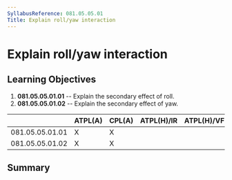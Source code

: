 ```yaml
---
SyllabusReference: 081.05.05.01
Title: Explain roll/yaw interaction
---
```


# Explain roll/yaw interaction

## Learning Objectives

1.  **081.05.05.01.01** -- Explain the secondary effect of roll.
2.  **081.05.05.01.02** -- Explain the secondary effect of yaw.

|                 | ATPL(A) | CPL(A) | ATPL(H)/IR | ATPL(H)/VFR | CPL(H) | IR  | CBIR(A) |
| --------------- | ------- | ------ | ---------- | ----------- | ------ | --- | ------- |
| 081.05.05.01.01 | X       | X      |            |             |        |     |         |
| 081.05.05.01.02 | X       | X      |            |             |        |     |         |

## Summary
